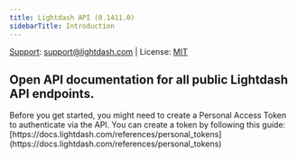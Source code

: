 ---
title: Lightdash API (0.1411.0)
sidebarTitle: Introduction
---

<Icon icon="headset" iconType="solid" /> [Support](https://docs.lightdash.com/help-and-contact/contact/contact_info/): [support@lightdash.com](mailto:support@lightdash.com) | License: [MIT](#)

## Open API documentation for all public Lightdash API endpoints. 

<Tip>
Before you get started, you might need to create a Personal Access Token to authenticate via the API. You can create a token by following this guide: [https://docs.lightdash.com/references/personal_tokens](https://docs.lightdash.com/references/personal_tokens)
</Tip>
